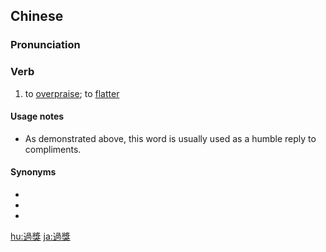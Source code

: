 {{also|过奖}}
==Chinese==
{{zh-forms|s=过奖}}

===Pronunciation===
{{zh-pron
|m=guòjiǎng
|c=gwo3 zoeng2
|mn=kòe-chióng/kè-chióng
|cat=v
}}

===Verb===
{{zh-verb}}

# to [[overpraise]]; to [[flatter]]
#: {{zh-x|甲： 你 的 中文 這麼 好 哇！乙：  過獎 了！|A: Your Chinese is so good! B: No way! (You '''flatter''' me!)}}

====Usage notes====
* As demonstrated above, this word is usually used as a humble reply to compliments.

====Synonyms====
* {{zh-l|過譽}}
* {{zh-l|謬獎}}
* {{zh-l|捧上天}}

[[hu:過獎]]
[[ja:過獎]]
